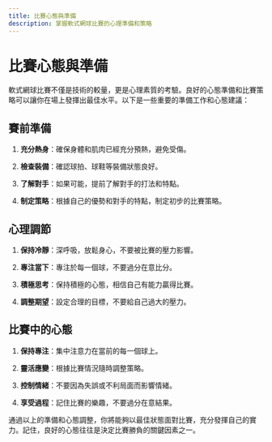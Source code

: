 ```yaml
---
title: 比賽心態與準備
description: 掌握軟式網球比賽的心理準備和策略
---
```


# 比賽心態與準備

軟式網球比賽不僅是技術的較量，更是心理素質的考驗。良好的心態準備和比賽策略可以讓你在場上發揮出最佳水平。以下是一些重要的準備工作和心態建議：

## 賽前準備

1. **充分熱身**：確保身體和肌肉已經充分預熱，避免受傷。

2. **檢查裝備**：確認球拍、球鞋等裝備狀態良好。

3. **了解對手**：如果可能，提前了解對手的打法和特點。

4. **制定策略**：根據自己的優勢和對手的特點，制定初步的比賽策略。

## 心理調節

1. **保持冷靜**：深呼吸，放鬆身心，不要被比賽的壓力影響。

2. **專注當下**：專注於每一個球，不要過分在意比分。

3. **積極思考**：保持積極的心態，相信自己有能力贏得比賽。

4. **調整期望**：設定合理的目標，不要給自己過大的壓力。

## 比賽中的心態

1. **保持專注**：集中注意力在當前的每一個球上。

2. **靈活應變**：根據比賽情況隨時調整策略。

3. **控制情緒**：不要因為失誤或不利局面而影響情緒。

4. **享受過程**：記住比賽的樂趣，不要過分在意結果。

通過以上的準備和心態調整，你將能夠以最佳狀態面對比賽，充分發揮自己的實力。記住，良好的心態往往是決定比賽勝負的關鍵因素之一。
